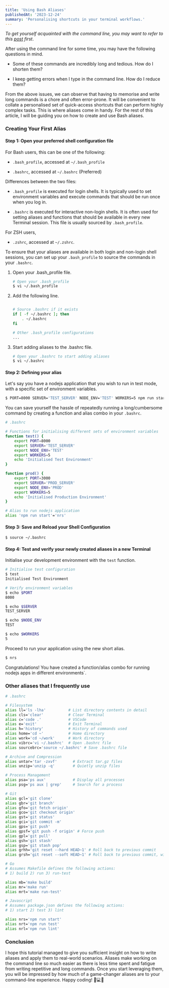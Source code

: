 ```yaml
---
title: 'Using Bash Aliases'
publishedAt: '2023-12-24'
summary: 'Personalising shortcuts in your terminal workflows.'
---
```


*To get yourself acquainted with the command line, you may want to refer to this [post](/blog/the-command-line) first*.

After using the command line for some time, you may have the following questions in mind.
- Some of these commands are incredibly long and tedious. How do I shorten them?

- I keep getting errors when I type in the command line. How do I reduce them?

From the above issues, we can observe that having to memorise and write long commands is a chore and often error-prone. It will be convenient to collate a personalised set of quick-access shortcuts that can perform highly complex tasks. This is where aliases come in handy. For the rest of this article, I will be guiding you on how to create and use Bash aliases.

### Creating Your First Alias

#### Step 1: Open your preferred shell configuration file

For Bash users, this can be one of the following:
- `.bash_profile`, accessed at `~/.bash_profile`

- `.bashrc`, accessed at `~/.bashrc` (Preferred)

Differences between the two files:
- `.bash_profile` is executed for login shells. It is typically used to set environment variables and execute commands that should be run once when you log in.

- `.bashrc` is executed for interactive non-login shells. It is often used for setting aliases and functions that should be available in every new Terminal session. This file is usually sourced by `.bash_profile`.

For ZSH users, 
- `.zshrc`, accessed at `~/.zshrc`.

To ensure that your aliases are available in both login and non-login shell sessions, you can set up your `.bash_profile` to source the commands in your `.bashrc`.

1. Open your .bash_profile file.

    ```bash
    # Open your .bash_profile
    $ vi ~/.bash_profile
    ```

2. Add the following line.

    ```bash

    # Source .bashrc if it exists
    if [ -f ~/.bashrc ]; then
        . ~/.bashrc
    fi

    # Other .bash_profile configurations
    ...
    ```
3. Start adding aliases to the .bashrc file.

    ```bash
    # Open your .bashrc to start adding aliases
    $ vi ~/.bashrc
    ```

#### Step 2: Defining your alias

Let's say you have a nodejs application that you wish to run in test mode, with a specific set of environment variables. 

```bash
$ PORT=8000 SERVER='TEST_SERVER' NODE_ENV='TEST' WORKERS=5 npm run start
```

You can save yourself the hassle of repeatedly running a long/cumbersome command by creating a function and alias combo in your `.bashrc`.

```bash
# .bashrc

# Functions for initialising different sets of environment variables
function test() {
    export PORT=8000
    export SERVER='TEST_SERVER'
    export NODE_ENV='TEST'
    export WORKERS=5
    echo 'Initialised Test Environment'
}

function prod() {
    export PORT=3000
    export SERVER='PROD_SERVER'
    export NODE_ENV='PROD'
    export WORKERS=5
    echo 'Initialised Production Environment'
}

# Alias to run nodejs application
alias 'npm run start'='nrs'
```

#### Step 3: Save and Reload your Shell Configuration

```bash
$ source ~/.bashrc
```

#### Step 4: Test and verify your newly created aliases in a new Terminal

Initialise your development environment with the `test` function.

```bash
# Initialise test configuration
$ test
Initialised Test Environment

# Verify environment variables
$ echo $PORT
8000

$ echo $SERVER
TEST_SERVER

$ echo $NODE_ENV
TEST

$ echo $WORKERS
5
```

Proceed to run your application using the new short alias.
```bash
$ nrs
```

Congratulations! You have created a function/alias combo for running nodejs apps in different environments`.

### Other aliases that I frequently use

```bash
# .bashrc

# Filesystem
alias ll='ls -lha'          # List directory contents in detail
alias cls='clear'           # Clear Terminal
alias c='code .'            # VSCode
alias e='exit'              # Exit Terminal
alias h='history'           # History of commands used
alias home='cd ~'           # Home directory
alias work='cd ~/work'      # Work directory
alias vibrc='vi ~/.bashrc'  # Open .bashrc file
alias sourcebrc='source ~/.bashrc' # Save .bashrc file

# Archive and Compression
alias untar='tar -zxvf'       # Extract tar.gz files
alias unzip='unzip -q'        # Quietly unzip files

# Process Management
alias psa='ps aux'            # Display all processes
alias psg='ps aux | grep'     # Search for a process

# Git
alias gcl='git clone'
alias gbr='git branch'
alias gfo='git fetch origin'
alias gco='git checkout origin'
alias gst='git status'
alias gci='git commit -m'
alias gps='git push'
alias gpsf='git push -f origin' # Force push
alias gpl='git pull'
alias gsh='git stash'
alias gsp='git stash pop'
alias grhh='git reset --hard HEAD~1' # Roll back to previous commit
alias grsh='git reset --soft HEAD~1' # Roll back to previous commit, with previous changes staged.

# Go
# Assumes Makefile defines the following actions:
# 1) build 2) run 3) run-test

alias mb='make build'
alias mr='make run'
alias mrt='make run-test'

# Javascript
# Assumes package.json defines the following actions:
# 1) start 2) test 3) lint

alias nrs='npm run start'
alias nrt='npm run test'
alias nrl='npm run lint'
```

### Conclusion
I hope this tutorial managed to give you sufficient insight on how to write aliases and apply them to real-world scenarios. Aliases make working on the command line so much easier as there is less time spent and fatigue from writing repetitive and long commands. Once you start leveraging them, you will be impressed by how much of a game-changer aliases are to your command-line experience. Happy coding! 🧙💻✨
